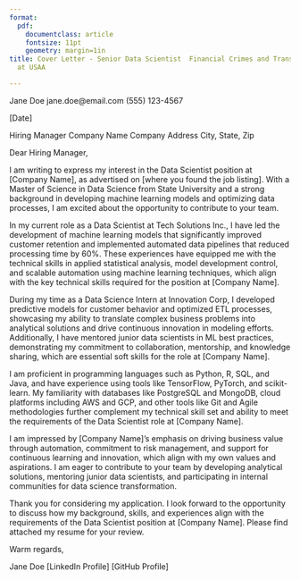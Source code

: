 ```yaml
---
format:
  pdf:
    documentclass: article
    fontsize: 11pt
    geometry: margin=1in
title: Cover Letter - Senior Data Scientist  Financial Crimes and Transaction Analytics
  at USAA

---
```


Jane Doe
jane.doe@email.com
(555) 123-4567

[Date]

Hiring Manager
Company Name
Company Address
City, State, Zip

Dear Hiring Manager,

I am writing to express my interest in the Data Scientist position at [Company Name], as advertised on [where you found the job listing]. With a Master of Science in Data Science from State University and a strong background in developing machine learning models and optimizing data processes, I am excited about the opportunity to contribute to your team.

In my current role as a Data Scientist at Tech Solutions Inc., I have led the development of machine learning models that significantly improved customer retention and implemented automated data pipelines that reduced processing time by 60%. These experiences have equipped me with the technical skills in applied statistical analysis, model development control, and scalable automation using machine learning techniques, which align with the key technical skills required for the position at [Company Name].

During my time as a Data Science Intern at Innovation Corp, I developed predictive models for customer behavior and optimized ETL processes, showcasing my ability to translate complex business problems into analytical solutions and drive continuous innovation in modeling efforts. Additionally, I have mentored junior data scientists in ML best practices, demonstrating my commitment to collaboration, mentorship, and knowledge sharing, which are essential soft skills for the role at [Company Name].

I am proficient in programming languages such as Python, R, SQL, and Java, and have experience using tools like TensorFlow, PyTorch, and scikit-learn. My familiarity with databases like PostgreSQL and MongoDB, cloud platforms including AWS and GCP, and other tools like Git and Agile methodologies further complement my technical skill set and ability to meet the requirements of the Data Scientist role at [Company Name].

I am impressed by [Company Name]'s emphasis on driving business value through automation, commitment to risk management, and support for continuous learning and innovation, which align with my own values and aspirations. I am eager to contribute to your team by developing analytical solutions, mentoring junior data scientists, and participating in internal communities for data science transformation.

Thank you for considering my application. I look forward to the opportunity to discuss how my background, skills, and experiences align with the requirements of the Data Scientist position at [Company Name]. Please find attached my resume for your review.

Warm regards,

Jane Doe
[LinkedIn Profile]
[GitHub Profile]
